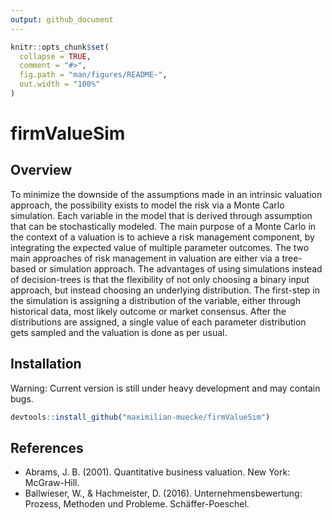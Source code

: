 ```yaml
---
output: github_document
---
```


<!-- README.md is generated from README.Rmd. Please edit that file -->

```r
knitr::opts_chunk$set(
  collapse = TRUE,
  comment = "#>",
  fig.path = "man/figures/README-",
  out.width = "100%"
)
```

# firmValueSim

<!-- badges: start -->
<!-- badges: end -->

## Overview

To minimize the downside of the assumptions made in an intrinsic valuation approach, the possibility exists to model the risk via a Monte Carlo simulation. Each variable in the model that is derived through assumption that can be stochastically modeled. The main purpose of a Monte Carlo in the context of a valuation is to achieve a risk management component, by integrating the expected value of multiple parameter outcomes. The two main approaches of risk management in valuation are either via a tree-based or simulation approach. The advantages of using simulations instead of decision-trees is that the flexibility of not only choosing a binary input approach, but instead choosing an underlying distribution. The first-step in the simulation is assigning a distribution of the variable, either through historical data, most likely outcome or market consensus. After the distributions are assigned, a single value of each parameter distribution gets sampled and the valuation is done as per usual.

## Installation

Warning: Current version is still under heavy development and may contain bugs.

```r
devtools::install_github("maximilian-muecke/firmValueSim")
```

## References
- Abrams, J. B. (2001). Quantitative business valuation. New York: McGraw-Hill.
- Ballwieser, W., & Hachmeister, D. (2016). Unternehmensbewertung: Prozess, Methoden und Probleme. Schäffer-Poeschel.